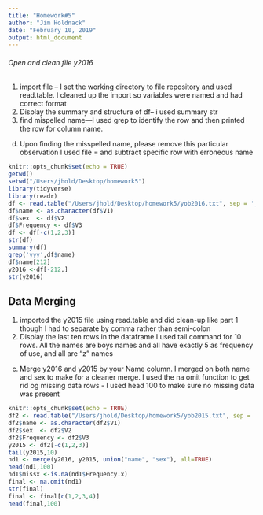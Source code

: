 ---
title: "Homework#5"
author: "Jim Holdnack"
date: "February 10, 2019"
output: html_document
---
###### Open and clean file y2016
1. import file -- I set the working directory to file repository and used read.table. I cleaned up the import so variables were named and had correct format
2. Display the summary and structure of df-- i used summary str
3. find mispelled name---I used grep to identify the row and then printed the row for column name.
d. Upon finding the misspelled name, please remove this particular observation I used file = and subtract specific row with erroneous name

```{r setup, include=TRUE}
knitr::opts_chunk$set(echo = TRUE)
getwd()
setwd("/Users/jhold/Desktop/homework5")
library(tidyverse)
library(readr)
df <- read.table("/Users/jhold/Desktop/homework5/yob2016.txt", sep = ';' )
df$name <- as.character(df$V1)
df$sex  <- df$V2
df$Frequency <- df$V3
df <- df[-c(1,2,3)]
str(df)
summary(df)
grep('yyy',df$name)
df$name[212]
y2016 <-df[-212,]
str(y2016)
```
## Data Merging 
1. imported the y2015 file using read.table and did clean-up like part 1 though I had to separate by comma rather than semi-colon
2. Display the last ten rows in the dataframe I used tail command for 10 rows. All the names are boys names and all have exactly 5 as frequency of use, and all are "z" names
c. Merge y2016 and y2015 by your Name column. I merged on both name and sex to make for a cleaner merge. I used the na omit function to get rid og missing data rows - I used head 100 to make sure no missing data was present

```{r, include=TRUE}
knitr::opts_chunk$set(echo = TRUE)
df2 <- read.table("/Users/jhold/Desktop/homework5/yob2015.txt", sep = ',')
df2$name <- as.character(df2$V1)
df2$sex  <- df2$V2
df2$Frequency <- df2$V3
y2015 <- df2[-c(1,2,3)]
tail(y2015,10)
nd1 <- merge(y2016, y2015, union("name", "sex"), all=TRUE)
head(nd1,100)
nd1$missx <-is.na(nd1$Frequency.x)
final <- na.omit(nd1)
str(final)
final <- final[c(1,2,3,4)]
head(final,100)
```
